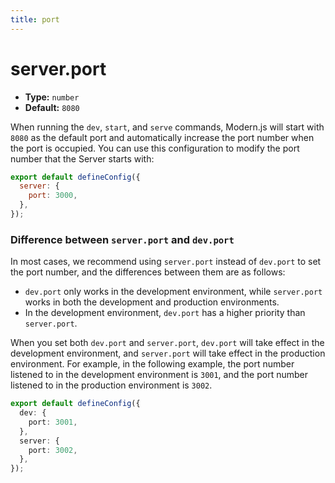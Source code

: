 ```yaml
---
title: port
---
```


# server.port

- **Type:** `number`
- **Default:** `8080`

When running the `dev`, `start`, and `serve` commands, Modern.js will start with `8080` as the default port and automatically increase the port number when the port is occupied. You can use this configuration to modify the port number that the Server starts with:

```js title="modern.config.ts"
export default defineConfig({
  server: {
    port: 3000,
  },
});
```

### Difference between `server.port` and `dev.port`

In most cases, we recommend using `server.port` instead of `dev.port` to set the port number, and the differences between them are as follows:

- `dev.port` only works in the development environment, while `server.port` works in both the development and production environments.
- In the development environment, `dev.port` has a higher priority than `server.port`.

When you set both `dev.port` and `server.port`, `dev.port` will take effect in the development environment, and `server.port` will take effect in the production environment. For example, in the following example, the port number listened to in the development environment is `3001`, and the port number listened to in the production environment is `3002`.

```ts title="modern.config.ts"
export default defineConfig({
  dev: {
    port: 3001,
  },
  server: {
    port: 3002,
  },
});
```
